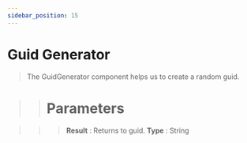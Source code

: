 ```yaml
---
sidebar_position: 15
---
```


# Guid Generator

> The  GuidGenerator component helps us to create a random guid.

>> # Parameters

>>> **Result** : Returns to guid. **Type** : String
